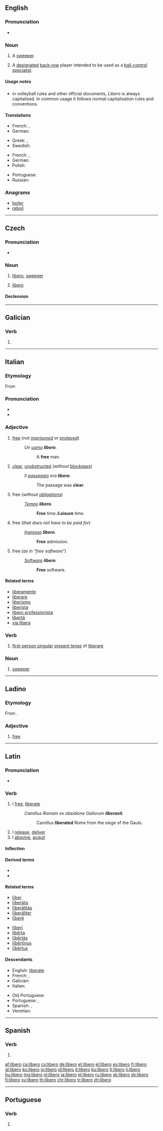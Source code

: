 {{also|libéro|Libero}}
==English==

===Pronunciation===
* {{a|UK}} {{IPA|/ˈlɪbɛɹəʊ/|lang=en}}

===Noun===
{{en-noun}}

# {{context|football|lang=en}} A [[sweeper]].
# {{context|volleyball|lang=en}} A [[designated]] [[back-row]] player intended to be used as a [[ball control|ball-control]] [[specialist]].

=====Usage notes=====
* {{sense|volleyball}} in volleyball rules and other official documents, ''Libero'' is always capitalised. In common usage it follows normal capitalisation rules and conventions. 

====Translations====
{{trans-top|football player}}
* French: {{t+|fr|libero|m}}, {{t+|fr|libéro|m}}
* German: {{t+|de|Libero|m}}
{{trans-mid}}
* Greek: {{t+|el|λίμπερο|sc=Grek}}, {{t+|el|ελεύθερος|sc=Grek}}
* Swedish: {{t+|sv|libero|c}}
{{trans-bottom}}

{{trans-top|volleyball player}}
* French: {{t+|fr|libero|m}}, {{t+|fr|libéro|m}}
* German: {{t+|de|Libero|m}}
* Polish: {{t+|pl|libero|m}}
{{trans-mid}}
* Portuguese: {{t+|pt|líbero|m|f}}
* Russian: {{t+|ru|либеро|sc=Cyrl}}
{{trans-bottom}}

===Anagrams===
* [[boiler#English|boiler]]
* [[reboil#English|reboil]]

----

==Czech==

===Pronunciation===
* {{IPA|/lɪbɛrɔ/|lang=cs}}

===Noun===
{{cs-noun|g=n}}

# {{context|soccer|lang=cs}} [[libero#English|libero]], [[sweeper]]
# {{context|volleyball|lang=cs}} [[libero#English|libero]] {{gloss|designated back-row player specialized in defensive skills}}

====Declension====
{{cs-decl-noun
 |libero|libera|liberu|libero|libero|liberu|liberem
 |libera|liber|liberům|libera|libera|liberech|libery
}}

----

==Galician==

===Verb===
{{gl-verb-form}}

# {{conjugation of|liberar||lang=gl|1|s|pres|ind}}

----

==Italian==

===Etymology===
From {{etyl|la|it}} {{m|la|līber}}

===Pronunciation===
* {{IPA|/ˈlibero/|lang=it}}
* {{audio|It-libero.ogg|Audio|lang=it}}

===Adjective===
{{it-adj|liber}}

# [[free]] (''not [[imprisoned]] or [[enslaved]]'')
#: ''Un [[uomo]] '''libero'''.''
#:: A '''free''' man.
# [[clear]], [[unobstructed]] (''without [[blockage]]s'')
#: ''Il [[passaggio]] era '''libero'''.''
#:: The passage was '''clear'''.
# free (''without [[obligation]]s'')
#: ''[[tempo|Tempo]] '''libero'''.''
#:: '''Free''' time./'''Leisure''' time.
# free (''that does not have to be paid for'')
#: ''[[ingresso|Ingresso]] '''libero'''.''
#:: '''Free''' admission.
# free (''as in "free software"'')
#: ''[[software#Italian|Software]] '''libero'''.''
#:: '''Free''' software.

====Related terms====
* [[liberamente]]
* [[liberare]]
* [[liberismo]]
* [[liberista]]
* [[libero professionista]]
* [[libertà]]
* [[via libera]]

===Verb===
{{head|it|verb form}}

# [[first-person singular]] [[present tense]] of [[liberare]]

===Noun===
{{it-noun|m}}

# {{context|football|lang=it}} [[sweeper]]

----

==Ladino==

===Etymology===
From {{etyl|it|lad}} {{term|libero|lang=it}}.

===Adjective===
{{lad-adj|l}}

# [[free]]

----

==Latin==

===Pronunciation===
* {{a|Classical}} {{IPA|/ˈliː.be.roː/|lang=la}}

===Verb===
{{la-verb|libero|līberō|liberare#Latin|līberāre|liberavi|līberāvī|liberatum|līberātum}}

# I [[free]], [[liberate]]
#: ''Camillus Romam ex obsidione Gallorum '''liberavit'''.''
#:: Camillus '''liberated''' Rome from the siege of the Gauls.
# I [[release]], [[deliver]]
# I [[absolve]], [[acquit]]

====Inflection====
{{la-conj-1st|līber|līberāv|līberāt}}

====Derived terms====
* {{l|la|līberātiō}}
* {{l|la|līberātor}}

====Related terms====
{{top2}}
* [[liber#Latin|līber]]
* [[liberalis|līberālis]]
* [[liberalitas|līberālitās]]
* [[liberaliter|līberāliter]]
* [[libere#Latin|līberē]]
{{mid2}}
* [[liberi|līberī]]
* [[liberta#Latin|libērta]]
* [[libertas|lībērtās]]
* [[libertinus|lībērtīnus]]
* [[libertus|lībērtus]]
{{bottom}}

====Descendants====
{{top2}}
* English: [[liberate]]
* French: {{l/fr|livrer}}, {{l/fr|libérer}}
* Galician: {{l|gl|liberar}}
* Italian: {{l/it|liberare}}
{{mid2}}
* Old Portuguese: {{l|roa-opt|livrar}}
* Portuguese: {{l/pt|livrar}}, {{l/pt|liberar}}
* Spanish: {{l/es|librar}}, {{l/es|liberar}}
* Venetian: {{l|vec|łibarar}}
{{bottom}}

----

==Spanish==

===Verb===
{{es-verb-form|liberar}}

# {{es-verb form of|ending=ar|mood=indicative|tense=present|pers=1|number=singular|liberar}}

[[af:libero]]
[[ca:libero]]
[[cs:libero]]
[[de:libero]]
[[et:libero]]
[[el:libero]]
[[es:libero]]
[[fr:libero]]
[[gl:libero]]
[[ko:libero]]
[[io:libero]]
[[id:libero]]
[[it:libero]]
[[ku:libero]]
[[lt:libero]]
[[li:libero]]
[[hu:libero]]
[[mg:libero]]
[[nl:libero]]
[[ja:libero]]
[[pl:libero]]
[[ru:libero]]
[[sk:libero]]
[[sh:libero]]
[[fi:libero]]
[[sv:libero]]
[[th:libero]]
[[chr:libero]]
[[tr:libero]]
[[zh:libero]]

----
==Portuguese==

===Verb===
{{pt-verb-form}}
# {{pt-verb-form-of|liberar}}
{{rfc-auto}}